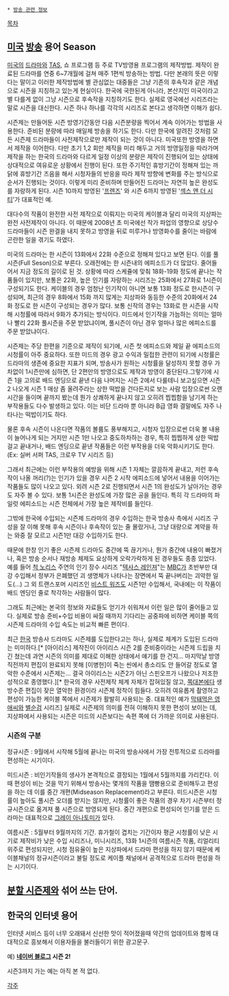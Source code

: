  * [[방송 관련 정보]]

[[목차]]
== [[미국]] [[방송]] 용어 Season ==
[[미국]]의 [[드라마]]와 [[TAS]], 쇼 프로그램 등 주로 TV방영용 프로그램의 제작방법. 제작이 완료된 드라마를 연중 6~7개월에 걸쳐 매주 1편씩 방송하는 방법. 다만 본래의 뜻은 이렇다는 말이고 이러한 제작방법에 별 관심없는 대중들은 그냥 기존의 후속작과 같은 개념으로 시즌을 지칭하고 있는게 현실이다. 한국에 국한된게 아니라, 본산지인 미국이라고 별 다를게 없이 그냥 시즌으로 후속작을 지칭하기도 한다. 실제로 영국에선 시리즈라는 말로 시즌을 대신한다. 시즌 하나 하나를 각각의 시리즈로 본다고 생각하면 이해가 쉽다.

시즌제는 만들어둔 시즌 방영기간동안 다음 시즌분량을 찍어서 계속 이어가는 방법을 사용한다. 준비된 분량에 따라 매일제 방송을 하기도 한다. 다만 한국에 알려진 것처럼 모든 시즌제 드라마들이 사전제작으로만 제작이 되는 것이 아니다. 미국또한 방영을 하면서 제작을 이어한다. 다만 초기 1,2 회만 제작을 미리 해두고 거의 방영일정을 따라가며 제작을 하는 한국의 드라마와 다르게 일정 이상의 분량은 제작이 진행되어 있는 상태에 상대적으로 여유로운 상황에서 진행이 된다. 또한 주기적인 휴방기간이 정해져 있는 까닭에 휴방기간 즈음을 해서 시청자들의 반응을 따라 제작 방향에 변화를 주는 방식으로 순서가 진행되는 것이다. 이렇게 미리 준비하며 만들어진 드라마는 자연히 높은 완성도를 자랑하게 된다. 시즌 10까지 방영된 '[[프렌즈]]' 와 시즌 6까지 방영된 '[[섹스 앤 더 시티]]'가 대표적인 예.

대다수의 작품이 완전한 사전 제작으로 이뤄지는 미국의 케이블과 달리 미국의 지상파는 완전 사전제작이 아니다. 이 때문에 2008년 초 미국에선 작가 파업의 영향으로 상당수 드라마들이 시즌 완결을 내지 못하고 방영을 뒤로 미루거나 방영화수를 줄이는 바람에 곤란한 일을 겪기도 하였다.

미국의 드라마는 한 시즌이 13화에서 22화 수준으로 정해져 있다고 보면 된다. 이를 풀 시즌(Full Seson)으로 부른다. 오래전에는 한 시즌내의 에피소드가 더 많았다. 줄어들어서 지금 정도의 길이로 된 것. 상황에 따라 스케쥴에 맞춰 18화-19화 정도에 끝나는 작품들이 있지만, 보통은 22화, 높은 인기를 자랑하는 시리즈는 25화에서 27화로 1시즌이 구성되기도 한다. 케이블의 경우 엄청난 인기작이 아니면 보통 13화 정도로 한시즌이 구성되며, 최근의 경우 8화에서 15화 까지 많게는 지상파와 동등한 수준의 20화에서 24화 정도로 한 시즌이 구성되는 경우가 많다. 보통 신작의 경우는 13화로 한 시즌을 시작해 시청률에 따라서 9화가 추가되는 방식이다. 미드에서 인기작을 가늠하는 의미는 얼마나 빨리 22화 풀시즌을 주문 받았냐이며, 풀시즌이 아닌 경우 얼마나 많은 에피소드를 주문 받았냐이다.

시즌제는 주당 한편을 기준으로 제작이 되기에, 시즌 첫 에피소드와 제일 끝 에피소드의 시청률이 아주 중요하다. 또한 미드의 경우 광고 수익과 밀접한 관련이 되기에 시청률은 드라마의 생존에 중요한 지표가 되며, 방송사가 원하는 시청률을 달성하지 못할 경우 가차없이 1시즌만에 심하면, 단 2편만의 방영으로도 제작과 방영이 중단된다.그렇기에 시즌 1을 고의로 배드 엔딩으로 끝낸 다음 나머지는 시즌 2에서 다룰테니 보고싶으면 시즌 2 나오게 시즌 1 매상 좀 올려주라는 상한 떡밥을 건다든지로 보는 사람 입장으로썬 오랜 시간을 들이며 끝까지 봤는데 뭔가 상쾌하게 끝나지 않고 오히려 찝찝함을 남기게 하는 부작용들도 다수 발생하고 있다. 이는 비단 드라마 뿐 아니라 B급 영화 결말에도 자주 나타나는 떡밥이기도 하다.

물론 후속 시즌이 나온다면 작품의 볼륨도 풍부해지고, 시청자 입장으로썬 더욱 볼 내용이 늘어나게 되는 거지만 시즌 1만 나오고 중도하차하는 경우, 특히 찝찝하게 상한 떡밥 걸고 끝내거나, 배드 엔딩으로 끝낸 작품들은 이런 부작용을 더욱 악화시키기도 한다.(Ex: 실버 서퍼 TAS, 크로우 TV 시리즈 등)

그래서 최근에는 이런 부작용의 예방을 위해 시즌 1 자체는 깔끔하게 끝내고, 저런 후속작이 나올 꺼리(?)는 인기가 있을 경우 시즌 2 시작 에피소드에 넣어서 내용을 이어가는 작품들도 많이 나오고 있다. 외려 시즌 2로 진행되면서 시즌 1의 완성도가 날아가는 경우도 자주 볼 수 있다. 보통 1시즌은 완성도에 가장 많은 공을 들인다. 특히 각 드라마의 파일럿 에피소드는 시즌 전체에서 가장 높은 제작비를 들인다.

그밖에 한국에 수입되는 시즌제 드라마의 경우 수입하는 한국 방송사 측에서 시리즈 구성을 잘 이해 못해 후속 시즌이나 후속작이 있는 줄 몰랐거나, 그냥 대량으로 계약을 하는 와중 잘 모르고 시즌1만 대강 수입하기도 한다.

때문에 한창 인기 좋은 시즌제 드라마도 중간에 뚝 끊기거나, 뭔가 중간에 내용이 빠졌거나, 혹은 방송 순서나 재방송 체제도 요상하게 오락가락하게 된 경우들도 종종 있었다. 예를 들어 [[척 노리스]] 주연의 인기 장수 시리즈 "[[텍사스 레인져]]"는 [[MBC]]가 초반부만 대강 수입해서 정부가 은폐했던 괴 생명체가 나타나는 장면에서 뚝 끝나버리는 괴악한 일도(...)
그 외 트랜스포머 시리즈인 [[비스트 워즈]]도 시즌1만 수입해서, 국내에는 이 작품이 배드 엔딩인 줄로 착각하는 사람들이 많다.

그래도 최근에는 본국의 정보와 자료들도 얻기가 쉬워져서 이런 일은 많이 줄어들고 있다. 실제로 방송 준비+수입 비용이 싸질 때까지 기다리는 공중파에 비하면 케이블 쪽의 시즌제 드라마의 수입 속도는 비교적 빠른 편이다.

최근 [[한국]] 방송사 드라마도 시즌제를 도입한다고는 하나, 실제로 체계가 도입된 드라마는 미미하다.[* [아이리스] 제작진이 아이리스 시즌 2를 준비중이라는 시즌제 드립을 치긴 쳤는데 과연 시즌의 의미를 제대로 이해한 상태에서 얘기를 한 건지... 마지막날 방영 직전까지 편집이 완료되지 못해 [이병헌]이 죽는 씬에서 총소리도 안 들어갈 정도로 열악한 수준에서 시즌제는... 결국 아이리스는 시즌2가 아닌 스핀오프가 나왔으나 저조한 성적으로 종영했다.][* 한국의 경우 사전제작 체계 자체가 잡혀있질 않고, [[쪽대본]]에다 생방수준 편집이 잦은 열악한 환경이라 시즌제 정착이 힘들다. 오히려 여유롭게 촬영하고 편성이 가능한 케이블 쪽에서 시즌제가 활발히 사용되는 중. 대표적인 예가 [[막돼먹은 영애씨]]와 [[별순검]] 시리즈] 실제로 시즌제의 의미를 전혀 이해하지 못한 편성이 보이는 데, 지상파에서 사용되는 시즌은 미드의 시즌보다는 속편 쪽에 더 가까운 의미로 사용된다.

=== 시즌의 구분 ===
정규시즌 : 9월에서 시작해 5월에 끝나는 미국의 방송사에서 가장 전투적으로 드라마를 편성하는 시기이다.

미드시즌 : 비인기작들의 생사가 본격적으로 결정되는 1월에서 5월까지를 가리킨다. 이때 편성이 비는 것을 막기 위해서 방송사는 몇개의 작품을 땜빵용으로 준비해두고 편성을 하는 데 이를 중간 개편(Midseason Replacement)라고 부른다. 미드시즌은 시청률이 높아도 풀시즌 오더를 받지는 않지만, 시청률이 좋은 작품의 경우 차기 시즌부터 정규시즌으로 옮겨져 풀 시즌으로 방영되게 된다. 중간 개편으로 편성되어 인기를 얻은 드라마는 대표적으로 [[그레이 아나토미]]가 있다.

여름시즌 : 5월부터 9월까지의 기간. 휴가철이 겹치는 기간이자 평균 시청률이 낮은 시기로 제작비가 낮은 수입 시리즈나, 미니시리즈, 13화 1시즌의 여름시즌 작품, 리얼리티 위주로 편성되지만, 시청 점유율이 높은 지상파에서 드라마 편성을 하지 않기 때문에 케이블채널의 정규시즌이라고 불릴 정도로 케이플 채널에서 공격적으로 드라마 편성을 하는 시기이다.  

== [[분할 시즌제]]와 섞어 쓰는 단어. ==


== 한국의 인터넷 용어 ==
인터넷 서비스 등이 너무 오래돼서 신선한 맛이 적어졌을때 약간의 업데이트와 함께 대대적으로 흥보해서 이용자들을 불러들이기 위한 광고문구.

예) '''[[네이버 블로그]] 시즌 2!'''

시즌3까지 가는 예는 아직 본 적 없다.

[[각주]]
